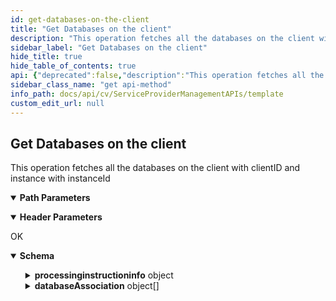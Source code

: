 ```yaml
---
id: get-databases-on-the-client
title: "Get Databases on the client"
description: "This operation fetches all the databases on the client with clientID and instance with instanceId"
sidebar_label: "Get Databases on the client"
hide_title: true
hide_table_of_contents: true
api: {"deprecated":false,"description":"This operation fetches all the databases on the client with clientID and instance with instanceId\n","operationId":"Get Databases on the client","parameters":[{"description":"","in":"header","name":"Authtoken","required":true,"schema":{"example":"{{TOKEN}}","type":"string"}},{"description":"","in":"path","name":"clientId","required":true,"schema":{"type":"string"}},{"description":"","in":"path","name":"instanceId","required":true,"schema":{"type":"string"}}],"tags":["Sql"],"responses":{"200":{"description":"OK","content":{"application/json":{"schema":{"type":"object","properties":{"processinginstructioninfo":{"type":"object","properties":{"attributes":{"type":"array","items":{"type":"object","properties":{"name":{"type":"string"},"value":{"type":"string"}}}}}},"databaseAssociation":{"type":"array","items":{"type":"object","properties":{"databaseName":{"type":"string"},"recoveryModelType":{"type":"integer"},"createdTime":{"type":"integer"},"databaseId":{"type":"integer"}}}}},"x-examples":{"Example 1":{"processinginstructioninfo":{"attributes":[{"name":"exitval","value":"0"}]},"databaseAssociation":[{"databaseName":"clone","recoveryModelType":1,"createdTime":1585838983,"databaseId":9},{"databaseName":"Clone_1","recoveryModelType":1,"createdTime":1595852236,"databaseId":11},{"databaseName":"Clone_12","recoveryModelType":1,"createdTime":1595912770,"databaseId":12},{"databaseName":"db1","recoveryModelType":1,"createdTime":1595241989,"databaseId":13},{"databaseName":"granular","recoveryModelType":1,"createdTime":1585838971,"databaseId":8},{"databaseName":"live_sync","recoveryModelType":1,"createdTime":1585838955,"databaseId":7},{"databaseName":"master","recoveryModelType":3,"createdTime":1049773416,"databaseId":1},{"databaseName":"model","recoveryModelType":1,"createdTime":1049773416,"databaseId":3},{"databaseName":"msdb","recoveryModelType":3,"createdTime":1461957398,"databaseId":4},{"databaseName":"nobackup","recoveryModelType":1,"createdTime":1588259936,"databaseId":10},{"databaseName":"normal","recoveryModelType":1,"createdTime":1585902878,"databaseId":5},{"databaseName":"snapdb","recoveryModelType":1,"createdTime":1595326870,"databaseId":6}]}}},"examples":{"Example 1":{"value":{"processinginstructioninfo":{"attributes":[{"name":"exitval","value":"0"}]},"databaseAssociation":[{"databaseName":"clone","recoveryModelType":1,"createdTime":1585838983,"databaseId":9},{"databaseName":"Clone_1","recoveryModelType":1,"createdTime":1595852236,"databaseId":11},{"databaseName":"Clone_12","recoveryModelType":1,"createdTime":1595912770,"databaseId":12},{"databaseName":"db1","recoveryModelType":1,"createdTime":1595241989,"databaseId":13},{"databaseName":"granular","recoveryModelType":1,"createdTime":1585838971,"databaseId":8},{"databaseName":"live_sync","recoveryModelType":1,"createdTime":1585838955,"databaseId":7},{"databaseName":"master","recoveryModelType":3,"createdTime":1049773416,"databaseId":1},{"databaseName":"model","recoveryModelType":1,"createdTime":1049773416,"databaseId":3},{"databaseName":"msdb","recoveryModelType":3,"createdTime":1461957398,"databaseId":4},{"databaseName":"nobackup","recoveryModelType":1,"createdTime":1588259936,"databaseId":10},{"databaseName":"normal","recoveryModelType":1,"createdTime":1585902878,"databaseId":5},{"databaseName":"snapdb","recoveryModelType":1,"createdTime":1595326870,"databaseId":6}]}}}}}}},"method":"get","path":"/client/{clientId}/sql/instance/{instanceId}/databases","servers":[{"url":"http://{hostname}/webconsole/api","variables":{"hostname":{"default":"localhost","description":"Webconsole"}}}],"info":{"title":"Template","contact":{},"version":"1.0","description":"Template"},"postman":{"name":"Get Databases on the client","description":{"content":"This operation fetches all the databases on the client with clientID and instance with instanceId\n","type":"text/plain"},"url":{"path":["client",":clientId","sql","instance",":instanceId","databases"],"host":["{{baseUrl}}"],"query":[],"variable":[{"disabled":false,"description":{"content":"(Required) ","type":"text/plain"},"type":"any","value":"","key":"clientId"},{"disabled":false,"description":{"content":"(Required) ","type":"text/plain"},"type":"any","value":"","key":"instanceId"}]},"header":[{"disabled":false,"description":{"content":"(Required) ","type":"text/plain"},"key":"Authtoken","value":""},{"key":"Accept","value":"application/json"}],"method":"GET"}}
sidebar_class_name: "get api-method"
info_path: docs/api/cv/ServiceProviderManagementAPIs/template
custom_edit_url: null
---
```



## Get Databases on the client



This operation fetches all the databases on the client with clientID and instance with instanceId


<details style={{"marginBottom":"1rem"}} data-collapsed={false} open={true}><summary style={{}}><strong>Path Parameters</strong></summary><div><ul><ParamsItem className={"paramsItem"} param={{"description":"","in":"path","name":"clientId","required":true,"schema":{"type":"string"}}}></ParamsItem><ParamsItem className={"paramsItem"} param={{"description":"","in":"path","name":"instanceId","required":true,"schema":{"type":"string"}}}></ParamsItem></ul></div></details><details style={{"marginBottom":"1rem"}} data-collapsed={false} open={true}><summary style={{}}><strong>Header Parameters</strong></summary><div><ul><ParamsItem className={"paramsItem"} param={{"description":"","in":"header","name":"Authtoken","required":true,"schema":{"example":"{{TOKEN}}","type":"string"}}}></ParamsItem></ul></div></details><div><ApiTabs><TabItem label={"200"} value={"200"}><div>

OK

</div><div><MimeTabs schemaType={"response"}><TabItem label={"application/json"} value={"application/json"}><SchemaTabs><TabItem label={"Schema"} value={"Schema"}><details style={{}} data-collapsed={false} open={true}><summary style={{"textAlign":"left"}}><strong>Schema</strong></summary><div style={{"textAlign":"left","marginLeft":"1rem"}}></div><ul style={{"marginLeft":"1rem"}}><SchemaItem collapsible={true} className={"schemaItem"}><details style={{}}><summary style={{}}><strong>processinginstructioninfo</strong><span style={{"opacity":"0.6"}}> object</span></summary><div style={{"marginLeft":"1rem"}}><SchemaItem collapsible={true} className={"schemaItem"}><details style={{}}><summary style={{}}><strong>attributes</strong><span style={{"opacity":"0.6"}}> object[]</span></summary><div style={{"marginLeft":"1rem"}}><SchemaItem collapsible={false} name={"name"} required={false} deprecated={undefined} schemaDescription={undefined} schemaName={"string"} qualifierMessage={undefined} defaultValue={undefined}></SchemaItem><SchemaItem collapsible={false} name={"value"} required={false} deprecated={undefined} schemaDescription={undefined} schemaName={"string"} qualifierMessage={undefined} defaultValue={undefined}></SchemaItem></div></details></SchemaItem></div></details></SchemaItem><SchemaItem collapsible={true} className={"schemaItem"}><details style={{}}><summary style={{}}><strong>databaseAssociation</strong><span style={{"opacity":"0.6"}}> object[]</span></summary><div style={{"marginLeft":"1rem"}}><SchemaItem collapsible={false} name={"databaseName"} required={false} deprecated={undefined} schemaDescription={undefined} schemaName={"string"} qualifierMessage={undefined} defaultValue={undefined}></SchemaItem><SchemaItem collapsible={false} name={"recoveryModelType"} required={false} deprecated={undefined} schemaDescription={undefined} schemaName={"integer"} qualifierMessage={undefined} defaultValue={undefined}></SchemaItem><SchemaItem collapsible={false} name={"createdTime"} required={false} deprecated={undefined} schemaDescription={undefined} schemaName={"integer"} qualifierMessage={undefined} defaultValue={undefined}></SchemaItem><SchemaItem collapsible={false} name={"databaseId"} required={false} deprecated={undefined} schemaDescription={undefined} schemaName={"integer"} qualifierMessage={undefined} defaultValue={undefined}></SchemaItem></div></details></SchemaItem></ul></details></TabItem><TabItem label={"Example (from schema)"} value={"Example (from schema)"}><ResponseSamples responseExample={"{\n  \"processinginstructioninfo\": {\n    \"attributes\": [\n      {\n        \"name\": \"string\",\n        \"value\": \"string\"\n      }\n    ]\n  },\n  \"databaseAssociation\": [\n    {\n      \"databaseName\": \"string\",\n      \"recoveryModelType\": 0,\n      \"createdTime\": 0,\n      \"databaseId\": 0\n    }\n  ]\n}"} language={"json"}></ResponseSamples></TabItem><TabItem label={" Example 1"} value={" Example 1"}><ResponseSamples responseExample={"{\n  \"processinginstructioninfo\": {\n    \"attributes\": [\n      {\n        \"name\": \"exitval\",\n        \"value\": \"0\"\n      }\n    ]\n  },\n  \"databaseAssociation\": [\n    {\n      \"databaseName\": \"clone\",\n      \"recoveryModelType\": 1,\n      \"createdTime\": 1585838983,\n      \"databaseId\": 9\n    },\n    {\n      \"databaseName\": \"Clone_1\",\n      \"recoveryModelType\": 1,\n      \"createdTime\": 1595852236,\n      \"databaseId\": 11\n    },\n    {\n      \"databaseName\": \"Clone_12\",\n      \"recoveryModelType\": 1,\n      \"createdTime\": 1595912770,\n      \"databaseId\": 12\n    },\n    {\n      \"databaseName\": \"db1\",\n      \"recoveryModelType\": 1,\n      \"createdTime\": 1595241989,\n      \"databaseId\": 13\n    },\n    {\n      \"databaseName\": \"granular\",\n      \"recoveryModelType\": 1,\n      \"createdTime\": 1585838971,\n      \"databaseId\": 8\n    },\n    {\n      \"databaseName\": \"live_sync\",\n      \"recoveryModelType\": 1,\n      \"createdTime\": 1585838955,\n      \"databaseId\": 7\n    },\n    {\n      \"databaseName\": \"master\",\n      \"recoveryModelType\": 3,\n      \"createdTime\": 1049773416,\n      \"databaseId\": 1\n    },\n    {\n      \"databaseName\": \"model\",\n      \"recoveryModelType\": 1,\n      \"createdTime\": 1049773416,\n      \"databaseId\": 3\n    },\n    {\n      \"databaseName\": \"msdb\",\n      \"recoveryModelType\": 3,\n      \"createdTime\": 1461957398,\n      \"databaseId\": 4\n    },\n    {\n      \"databaseName\": \"nobackup\",\n      \"recoveryModelType\": 1,\n      \"createdTime\": 1588259936,\n      \"databaseId\": 10\n    },\n    {\n      \"databaseName\": \"normal\",\n      \"recoveryModelType\": 1,\n      \"createdTime\": 1585902878,\n      \"databaseId\": 5\n    },\n    {\n      \"databaseName\": \"snapdb\",\n      \"recoveryModelType\": 1,\n      \"createdTime\": 1595326870,\n      \"databaseId\": 6\n    }\n  ]\n}"} language={"json"}></ResponseSamples></TabItem></SchemaTabs></TabItem></MimeTabs></div></TabItem></ApiTabs></div>
      
